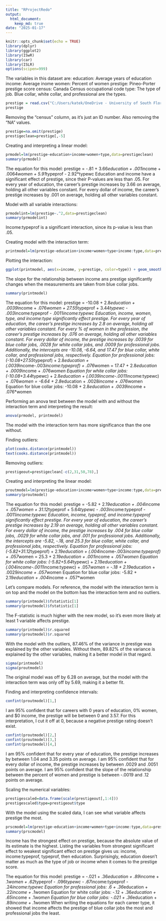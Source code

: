 ---
title: "RProjectRedo"
output: 
  html_document:
    keep_md: true
date: "2025-01-17"
---

```{r setup, include=FALSE}
knitr::opts_chunk$set(echo = TRUE)
library(dplyr)
library(ggplot2)
library(ISwR)
library(car)
library(ISLR)
options(scipen=999)
```

The variables in this dataset are:
education: Average years of education
income: Average inome
women: Percent of women
prestige: Pineo-Porter prestige score
census: Canada Census occupational code
type: The type of job. Blue collar, white collar, and professional are the types.

```{r}
prestige = read.csv("C:/Users/katek/OneDrive - University of South Florida/Desktop/NCF/Fall 2024/Linear models/Prestige.txt", sep="")
prestige
```

Removing the "census" column, as it's just an ID number. Also removing the "NA" values.
```{r}
prestige=na.omit(prestige)
prestigeclean=prestige[,-5]
```


Creating and interpreting a linear model:
```{r}
prmodel=lm(prestige~education+income+women+type,data=prestigeclean)
summary(prmodel)
```
The equation for this model: prestige = -.81 + 3.66*education + .001*income + .0064*women + 5.91*typeprof - 2.92*typewc
Education and income have a significant effect of prestige, since their P-values are less than .05. For every year of education, the career's prestige increases by 3.66 on average, holding all other variables constant. For every dollar of income, the career's prestige increases by .001 on average, holding all other variables constant.

Model with all variable interactions:
```{r}
prmodelint=lm(prestige~.^2,data=prestigeclean)
summary(prmodelint)
```
Income:typeprof is a significant interaction, since its p-value is less than .05.

Creating model with the interaction term:
```{r}
printmodel=lm(prestige~education+income+women+type+income:type,data=prestigeclean)
```

Plotting the interaction:
```{r}
ggplot(printmodel, aes(x=income, y=prestige, color=type)) + geom_smooth(method='lm')
```
The slope for the relationship between income ans prestige significantly changes when the measurements are taken from blue collar jobs.

```{r}
summary(printmodel)
```
The equation for this model: prestige = -10.08 + 2.8*education + .0039*income + .076*women + 27.55*typeprof + 3.44*typewc - .003*income:typeprof - .0011*income:typewc
Education, income, women, type, and income:type significantly effect prestige.
For every year of education, the career's prestige increases by 2.8 on average, holding all other variables constant. For every % of women in the profession, the career's prestige increases by .076 on average, holding all other variables constant. For every dollar of income, the prestige increases by .0039 for blue collar jobs, .0028 for white collar jobs, and .0009 for professional jobs.
Additionally, the intercepts are -10.08, -6.64, and 17.47 for blue collar, white collar, and professional jobs, respectively.
Equation for professional jobs: (-10.08+27.55*typeprof) + 2.8*education + (.0039*income-.003*income:typeprof) + .076*women = 17.47 + 2.8*education + .0009*income + .076*women
Equation for white collar jobs: (-10.08+3.44*typewc) + 2.8*education + (.0039income-.0011*income:typewc) + .076*women = -6.64 + 2.8*education + .0028*income + .076*women
Equation for blue collar jobs: -10.08 + 2.8*education + .0039*income + .076*women

Performing an anova test between the model with and without the interaction term and interpreting the result:
```{r}
anova(prmodel, printmodel)
```
The model with the interaction term has more significance than the one without.

Finding outliers:
```{r}
plot(cooks.distance(printmodel))
text(cooks.distance(printmodel))
```

Removing outliers:
```{r}
prestigeout=prestigeclean[-c(2,31,50,78),]
```

Creating and interpreting the linear model:
```{r}
proutmodel=lm(prestige~education+income+women+type+income:type,data=prestigeout)
summary(proutmodel)
```
The equation for this model: prestige = -5.82 + 2.19*education + .004*income + .057*women + 31.12*typeprof + 5.64*typewc - .003*income:typeprof - .0011*income:typewc
Education, income, typeprof, and income:typeprof significantly effect prestige.
For every year of education, the career's prestige increases by 2.19 on average, holding all other variables constant. For every dollar of income, the prestige increases by .004 for blue collar jobs, .0029 for white collar jobs, and .001 for professional jobs.
Additionally, the intercepts are -5.82, -.18, and 25.3 for blue collar, white collar, and professional jobs, respectively.
Equation for professional jobs: (-5.82+31.12*typeprof) + 2.19*education + (.004*income-.003*income:typeprof) + .057*women = 25.3 + 2.19*education + .001*income + .057*women
Equation for white collar jobs: (-5.82+5.64*typewc) + 2.19*education + (.004income-.0011*income:typewc) + .057*women = -.18 + 2.19*education + .0029*income + .057*women
Equation for blue collar jobs: -5.82 + 2.19*education + .004*income + .057*women

Let's compare models. For reference, the model with the interaction term is on top and the model on the bottom has the interaction term and no outliers.

```{r}
summary(printmodel)$fstatistic[1]
summary(proutmodel)$fstatistic[1]
```
The F-statistic is much higher with the new model, so it's even more likely at least 1 variable affects prestige.

```{r}
summary(printmodel)$r.squared
summary(proutmodel)$r.squared
```
With the model with the outliers, 87.46% of the variance in prestige was explained by the other variables. Without them,  89.82% of the variance is explained by the other variables, making it a better model in that regard.

```{r}
sigma(printmodel)
sigma(proutmodel)
```
The original model was off by 6.28 on average, but the model with the interaction term was only off by 5.69, making it a better fit.

Finding and interpreting confidence intervals:
```{r}
confint(proutmodel)[1,] 
```
I am 95% confident that for careers with 0 years of education, 0% women, and $0 income, the prestige will be between 0 and 3.57.
For this interpretation, I cut it off at 0, because a negative prestige rating doesn't exist.

```{r}
confint(proutmodel)[2,]
confint(proutmodel)[3,]
confint(proutmodel)[4,]
```
I am 95% confident that for every year of education, the prestige increases by between 1.04 and 3.35 points on average.
I am 95% confident that for every dollar of income, the prestige increases by between .0029 and .0051 points on average.
I am 95% confident that the slope of the relationship between the percent of women and prestige is between -.0019 and .12 points on average.

Scaling the numerical variables:
```{r}
prestigescaled=data.frame(scale(prestigeout[,1:4]))
prestigescaled$type=prestigeout$type
```
With the model using the scaled data, I can see what variable affects prestige the most.

```{r}
prscmodel=lm(prestige~education+income+women+type+income:type,data=prestigescaled)
summary(prscmodel)
```
Income has the strongest effect on prestige, because the absolute value of its estimate is the highest. Listing the variables from strongest significant effect to weakest significant effect on prestige gives us: income, income:typeprof, typeprof, then education. Surprisingly, education doesn't matter as much as the type of job or income when it comes to the prestige score.

The equation for this model: prestige = -.021 + .36*education + .89*income + .1*women + .62*typeprof - .096*typewc - .67*income:typeprof - .24*income:typewc
Equation for professional jobs: .6 + .36*education + .22*income + .1*women
Equation for white collar jobs: -.12 + .36*education + .65*income + .1*women
Equation for blue collar jobs: -.021 + .36*education + .89*income + .1*women
When writing the equations for each career type, it showed that income affects the prestige of blue collar jobs the most and professional jobs the least.